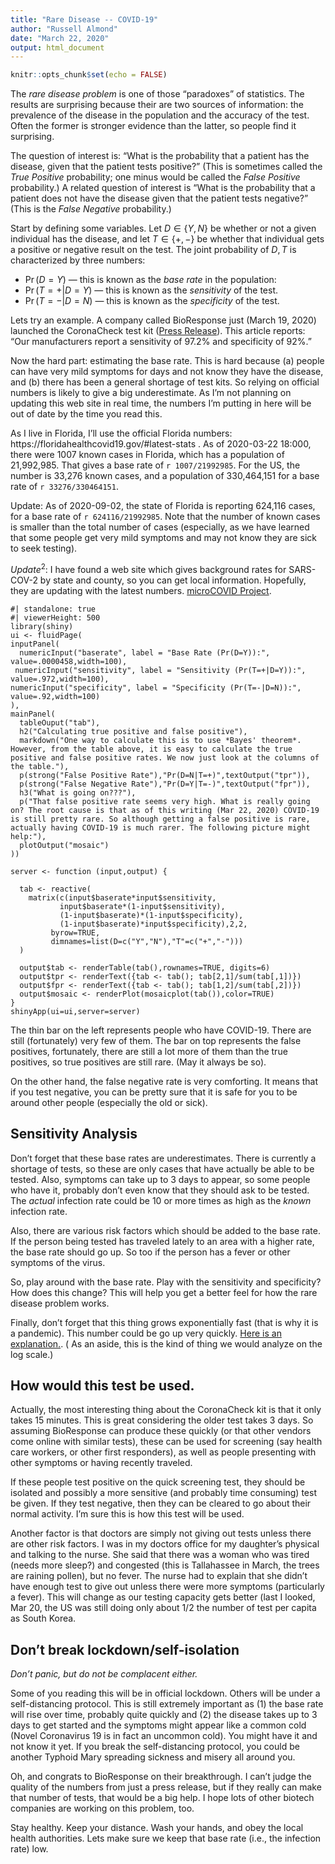 ```yaml
---
title: "Rare Disease -- COVID-19"
author: "Russell Almond"
date: "March 22, 2020"
output: html_document
---
```


```r
knitr::opts_chunk$set(echo = FALSE)
```

The *rare disease problem* is one of those "paradoxes" of statistics. The results are surprising because their are two sources of information: the prevalence of the disease in the population and the accuracy of the test. Often the former is stronger evidence than the latter, so people find it surprising.

The question of interest is: "What is the probability that a patient has the disease, given that the patient tests positive?" (This is sometimes called the *True Positive* probability; one minus would be called the *False Positive* probability.) A related question of interest is "What is the probability that a patient does not have the disease given that the patient tests negative?" (This is the *False Negative* probability.)

Start by defining some variables. Let $D \in \{Y,N\}$ be whether or not a given individual has the disease, and let $T\in\{+,-\}$ be whether that individual gets a positive or negative result on the test. The joint probability of $D, T$ is characterized by three numbers:

-   $\Pr(D=Y)$ --- this is known as the *base rate* in the population:
-   $\Pr(T=+ | D= Y)$ --- this is known as the *sensitivity* of the test.
-   $\Pr(T=- | D= N)$ --- this is known as the *specificity* of the test.

Lets try an example. A company called BioResponse just (March 19, 2020) launched the CoronaCheck test kit ([Press Release](https://www.biospace.com/article/releases/20-20-bioresponse-to-launch-rapid-coronavirus-test-kits-in-u-s-following-green-light-from-fda/)). This article reports: "Our manufacturers report a sensitivity of 97.2% and specificity of 92%."

Now the hard part: estimating the base rate. This is hard because (a) people can have very mild symptoms for days and not know they have the disease, and (b) there has been a general shortage of test kits. So relying on official numbers is likely to give a big underestimate. As I'm not planning on updating this web site in real time, the numbers I'm putting in here will be out of date by the time you read this.

As I live in Florida, I'll use the official Florida numbers: https://floridahealthcovid19.gov/#latest-stats . As of 2020-03-22 18:000, there were 1007 known cases in Florida, which has a population of 21,992,985. That gives a base rate of `r 1007/21992985`. For the US, the number is 33,276 known cases, and a population of 330,464,151 for a base rate of `r 33276/330464151`.

Update: As of 2020-09-02, the state of Florida is reporting 624,116 cases, for a base rate of `r 624116/21992985`. Note that the number of known cases is smaller than the total number of cases (especially, as we have learned that some people get very mild symptoms and may not know they are sick to seek testing).

$Update^2$: I have found a web site which gives background rates for SARS-COV-2 by state and county, so you can get local information. Hopefully, they are updating with the latest numbers. [microCOVID Project](https://microcovid.org).

```shinylive-r
#| standalone: true
#| viewerHeight: 500
library(shiny)
ui <- fluidPage(
inputPanel(
  numericInput("baserate", label = "Base Rate (Pr(D=Y)):", value=.0000458,width=100),
 numericInput("sensitivity", label = "Sensitivity (Pr(T=+|D=Y)):", value=.972,width=100),
numericInput("specificity", label = "Specificity (Pr(T=-|D=N)):", value=.92,width=100)
),
mainPanel(
  tableOuput("tab"),
  h2("Calculating true positive and false positive"),
  markdown("One way to calculate this is to use *Bayes' theorem*. However, from the table above, it is easy to calculate the true positive and false positive rates. We now just look at the columns of the table."),
  p(strong("False Positive Rate"),"Pr(D=N|T=+)",textOutput("tpr")),
  p(strong("False Negative Rate"),"Pr(D=Y|T=-)",textOutput("fpr")),
  h3("What is going on???"),
  p("That false positive rate seems very high. What is really going on? The root cause is that as of this writing (Mar 22, 2020) COVID-19 is still pretty rare. So although getting a false positive is rare, actually having COVID-19 is much rarer. The following picture might help:"),
  plotOutput("mosaic")
))

server <- function (input,output) {

  tab <- reactive(
    matrix(c(input$baserate*input$sensitivity,
           input$baserate*(1-input$sensitivity),
           (1-input$baserate)*(1-input$specificity),
           (1-input$baserate)*input$specificity),2,2,
         byrow=TRUE,
         dimnames=list(D=c("Y","N"),"T"=c("+","-")))
  )
         
  output$tab <- renderTable(tab(),rownames=TRUE, digits=6)
  output$tpr <- renderText({tab <- tab(); tab[2,1]/sum(tab[,1])})
  output$fpr <- renderText({tab <- tab(); tab[1,2]/sum(tab[,2])})
  output$mosaic <- renderPlot(mosaicplot(tab()),color=TRUE)  
}
shinyApp(ui=ui,server=server)
```




The thin bar on the left represents people who have COVID-19. There are still (fortunately) very few of them. The bar on top represents the false positives, fortunately, there are still a lot more of them than the true positives, so true positives are still rare. (May it always be so).

On the other hand, the false negative rate is very comforting. It means that if you test negative, you can be pretty sure that it is safe for you to be around other people (especially the old or sick).

## Sensitivity Analysis

Don't forget that these base rates are underestimates. There is currently a shortage of tests, so these are only cases that have actually be able to be tested. Also, symptoms can take up to 3 days to appear, so some people who have it, probably don't even know that they should ask to be tested. The *actual* infection rate could be 10 or more times as high as the *known* infection rate.

Also, there are various risk factors which should be added to the base rate. If the person being tested has traveled lately to an area with a higher rate, the base rate should go up. So too if the person has a fever or other symptoms of the virus.

So, play around with the base rate. Play with the sensitivity and specificity? How does this change? This will help you get a better feel for how the rare disease problem works.

Finally, don't forget that this thing grows exponentially fast (that is why it is a pandemic). This number could be go up very quickly. [Here is an explanation.](https://youtu.be/Kas0tIxDvrg). ( As an aside, this is the kind of thing we would analyze on the log scale.)

## How would this test be used.

Actually, the most interesting thing about the CoronaCheck kit is that it only takes 15 minutes. This is great considering the older test takes 3 days. So assuming BioResponse can produce these quickly (or that other vendors come online with similar tests), these can be used for screening (say health care workers, or other first responders), as well as people presenting with other symptoms or having recently traveled.

If these people test positive on the quick screening test, they should be isolated and possibly a more sensitive (and probably time consuming) test be given. If they test negative, then they can be cleared to go about their normal activity. I'm sure this is how this test will be used.

Another factor is that doctors are simply not giving out tests unless there are other risk factors. I was in my doctors office for my daughter's physical and talking to the nurse. She said that there was a woman who was tired (needs more sleep?) and congested (this is Tallahassee in March, the trees are raining pollen), but no fever. The nurse had to explain that she didn't have enough test to give out unless there were more symptoms (particularly a fever). This will change as our testing capacity gets better (last I looked, Mar 20, the US was still doing only about 1/2 the number of test per capita as South Korea.

## Don't break lockdown/self-isolation

*Don't panic, but do not be complacent either.*

Some of you reading this will be in official lockdown. Others will be under a self-distancing protocol. This is still extremely important as (1) the base rate will rise over time, probably quite quickly and (2) the disease takes up to 3 days to get started and the symptoms might appear like a common cold (Novel Coronavirus 19 is in fact an uncommon cold). You might have it and not know it yet. If you break the self-distancing protocol, you could be another Typhoid Mary spreading sickness and misery all around you.

Oh, and congrats to BioResponse on their breakthrough. I can't judge the quality of the numbers from just a press release, but if they really can make that number of tests, that would be a big help. I hope lots of other biotech companies are working on this problem, too.

Stay healthy. Keep your distance. Wash your hands, and obey the local health authorities. Lets make sure we keep that base rate (i.e., the infection rate) low.

